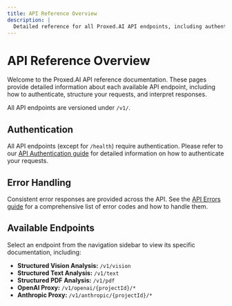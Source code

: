 ```yaml
---
title: API Reference Overview
description: |
  Detailed reference for all Proxed.AI API endpoints, including authentication, request/response formats, and examples.
---
```


# API Reference Overview

Welcome to the Proxed.AI API reference documentation. These pages provide detailed information about each available API endpoint, including how to authenticate, structure your requests, and interpret responses.

All API endpoints are versioned under `/v1/`.

## Authentication

All API endpoints (except for `/health`) require authentication. Please refer to our [API Authentication guide](/docs/authentication) for detailed information on how to authenticate your requests.

## Error Handling

Consistent error responses are provided across the API. See the [API Errors guide](/docs/api-errors) for a comprehensive list of error codes and how to handle them.

## Available Endpoints

Select an endpoint from the navigation sidebar to view its specific documentation, including:

*   **Structured Vision Analysis:** `/v1/vision`
*   **Structured Text Analysis:** `/v1/text`
*   **Structured PDF Analysis:** `/v1/pdf`
*   **OpenAI Proxy:** `/v1/openai/{projectId}/*`
*   **Anthropic Proxy:** `/v1/anthropic/{projectId}/*`
